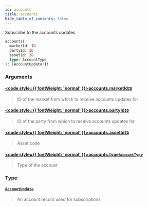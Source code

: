 ```yaml
---
id: accounts
title: accounts
hide_table_of_contents: false
---
```








Subscribe to the accounts updates

```graphql
accounts(
  marketId: ID
  partyId: ID
  assetId: ID
  type: AccountType
): [AccountUpdate!]!
```


### Arguments

#### [<code style={{ fontWeight: 'normal' }}>accounts.<b>marketId</b></code>](#)<Bullet />[`ID`](/docs/testnet/graphql/scalars/id) <Badge class="secondary" text="scalar"/>
> ID of the market from which to receive accounts updates for
> 

#### [<code style={{ fontWeight: 'normal' }}>accounts.<b>partyId</b></code>](#)<Bullet />[`ID`](/docs/testnet/graphql/scalars/id) <Badge class="secondary" text="scalar"/>
> ID of the party from which to receive accounts updates for
> 

#### [<code style={{ fontWeight: 'normal' }}>accounts.<b>assetId</b></code>](#)<Bullet />[`ID`](/docs/testnet/graphql/scalars/id) <Badge class="secondary" text="scalar"/>
> Asset code
> 

#### [<code style={{ fontWeight: 'normal' }}>accounts.<b>type</b></code>](#)<Bullet />[`AccountType`](/docs/testnet/graphql/enums/account-type) <Badge class="secondary" text="enum"/>
> Type of the account
> 

### Type

#### [`AccountUpdate`](/docs/testnet/graphql/objects/account-update) <Badge class="secondary" text="object"/>
> An account record used for subscriptions
> 





